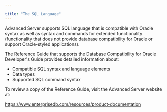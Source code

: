 ---

title: "The SQL Language"
---

<div id="the_sql_language" class="registered_link"></div>

Advanced Server supports SQL language that is compatible with Oracle syntax as well as syntax and commands for extended functionality (functionality that does not provide database compatibility for Oracle or support Oracle-styled applications).

The Reference Guide that supports the Database Compatibility for Oracle Developer's Guide provides detailed information about:

- Compatible SQL syntax and language elements
- Data types
- Supported SQL command syntax

To review a copy of the Reference Guide, visit the Advanced Server website at:

https://www.enterprisedb.com/resources/product-documentation

